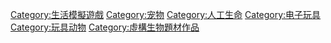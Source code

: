 {{Cat main|电子宠物}}

[[Category:生活模擬遊戲|Category:生活模擬遊戲]]
[[Category:宠物|Category:宠物]]
[[Category:人工生命|Category:人工生命]]
[[Category:电子玩具|Category:电子玩具]]
[[Category:玩具动物|Category:玩具动物]]
[[Category:虛構生物題材作品|Category:虛構生物題材作品]]